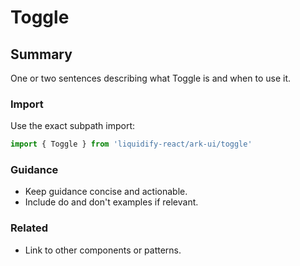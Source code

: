 # Toggle
## Summary
One or two sentences describing what Toggle is and when to use it.

### Import
Use the exact subpath import:

```ts
import { Toggle } from 'liquidify-react/ark-ui/toggle'
```

### Guidance
- Keep guidance concise and actionable.
- Include do and don't examples if relevant.

### Related
- Link to other components or patterns.
